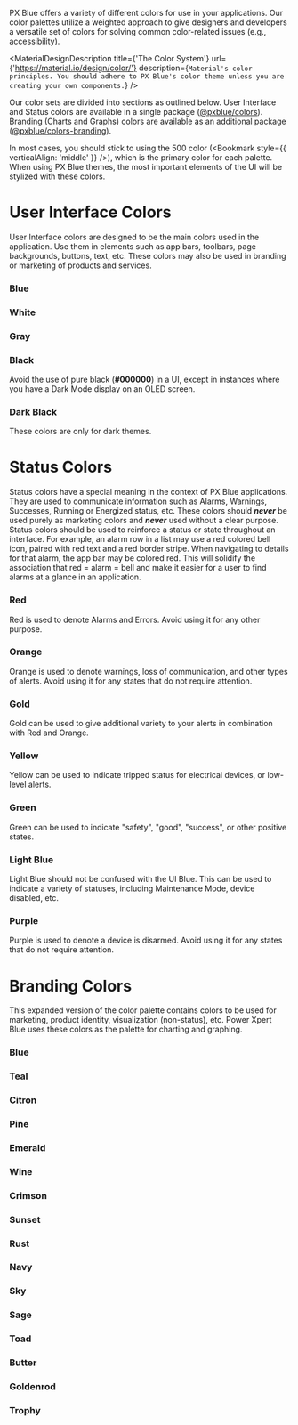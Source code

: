 
<HeadlineWithToggle />

PX Blue offers a variety of different colors for use in your applications. Our color palettes utilize a weighted approach to give designers and developers a versatile set of colors for solving common color-related issues (e.g., accessibility).

<MaterialDesignDescription
    title={'The Color System'}
    url={'https://material.io/design/color/'}
    description={`Material's color principles. You should adhere to PX Blue's color theme unless you are creating your own components.`}
/>

Our color sets are divided into sections as outlined below. User Interface and Status colors are available in a single package ([@pxblue/colors](https://www.npmjs.com/package/@pxblue/colors)). Branding (Charts and Graphs) colors are available as an additional package ([@pxblue/colors-branding](https://www.npmjs.com/package/@pxblue/colors-branding)).

In most cases, you should stick to using the 500 color (<Bookmark style={{ verticalAlign: 'middle' }} />), which is the primary color for each palette. When using PX Blue themes, the most important elements of the UI will be stylized with these colors.

<Divider />

# User Interface Colors

User Interface colors are designed to be the main colors used in the application. Use them in elements such as app bars, toolbars, page backgrounds, buttons, text, etc. These colors may also be used in branding or marketing of products and services.

### Blue

<ColorPalette palette={Colors.blue} />

### White

<ColorPalette palette={Colors.white} />

### Gray

<ColorPalette palette={Colors.gray} />

### Black

Avoid the use of pure black (**#000000**) in a UI, except in instances where you have a Dark Mode display on an OLED screen.

<ColorPalette palette={Colors.black} />

### Dark Black

These colors are only for dark themes.

<ColorPalette palette={Colors.darkBlack} />
<Divider />

# Status Colors

Status colors have a special meaning in the context of PX Blue applications. They are used to communicate information such as Alarms, Warnings, Successes, Running or Energized status, etc. These colors should **_never_** be used purely as marketing colors and **_never_** used without a clear purpose. Status colors should be used to reinforce a status or state throughout an interface. For example, an alarm row in a list may use a red colored bell icon, paired with red text and a red border stripe. When navigating to details for that alarm, the app bar may be colored red. This will solidify the association that red = alarm = bell and make it easier for a user to find alarms at a glance in an application.

### Red

Red is used to denote Alarms and Errors. Avoid using it for any other purpose.

<ColorPalette palette={Colors.red} />

### Orange

Orange is used to denote warnings, loss of communication, and other types of alerts. Avoid using it for any states that do not require attention.

<ColorPalette palette={Colors.orange} />

### Gold

Gold can be used to give additional variety to your alerts in combination with Red and Orange.

<ColorPalette palette={Colors.gold} />

### Yellow

Yellow can be used to indicate tripped status for electrical devices, or low-level alerts.

<ColorPalette palette={Colors.yellow} />

### Green

Green can be used to indicate "safety", "good", "success", or other positive states.

<ColorPalette palette={Colors.green} />

### Light Blue

Light Blue should not be confused with the UI Blue. This can be used to indicate a variety of statuses, including Maintenance Mode, device disabled, etc.

<ColorPalette palette={Colors.lightBlue} />

### Purple

Purple is used to denote a device is disarmed. Avoid using it for any states that do not require attention.

<ColorPalette palette={Colors.purple} />
<Divider />

# Branding Colors

This expanded version of the color palette contains colors to be used for marketing, product identity, visualization (non-status), etc. Power Xpert Blue uses these colors as the palette for charting and graphing.

### Blue

<ColorPalette palette={BrandingColors.blue} />

### Teal

<ColorPalette palette={BrandingColors.teal} />

### Citron

<ColorPalette palette={BrandingColors.citron} />

### Pine

<ColorPalette palette={BrandingColors.pine} />

### Emerald

<ColorPalette palette={BrandingColors.emerald} />

### Wine

<ColorPalette palette={BrandingColors.wine} />

### Crimson

<ColorPalette palette={BrandingColors.crimson} />

### Sunset

<ColorPalette palette={BrandingColors.sunset} />

### Rust

<ColorPalette palette={BrandingColors.rust} />

### Navy

<ColorPalette palette={BrandingColors.navy} />

### Sky

<ColorPalette palette={BrandingColors.sky} />

### Sage

<ColorPalette palette={BrandingColors.sage} />

### Toad

<ColorPalette palette={BrandingColors.toad} />

### Butter

<ColorPalette palette={BrandingColors.butter} />

### Goldenrod

<ColorPalette palette={BrandingColors.goldenrod} />

### Trophy

<ColorPalette palette={BrandingColors.trophy} />
